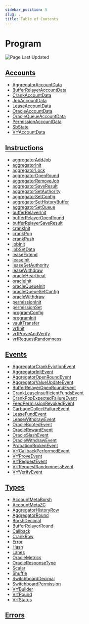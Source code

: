 ```yaml
---
sidebar_position: 5
slug: .
title: Table of Contents
---
```


# Program

![Page Last Updated](./page-last-updated.svg)

## [Accounts](/solana/idl/accounts)

- [AggregatorAccountData](/solana/idl/accounts/AggregatorAccountData)
- [BufferRelayerAccountData](/solana/idl/accounts/BufferRelayerAccountData)
- [CrankAccountData](/solana/idl/accounts/CrankAccountData)
- [JobAccountData](/solana/idl/accounts/JobAccountData)
- [LeaseAccountData](/solana/idl/accounts/LeaseAccountData)
- [OracleAccountData](/solana/idl/accounts/OracleAccountData)
- [OracleQueueAccountData](/solana/idl/accounts/OracleQueueAccountData)
- [PermissionAccountData](/solana/idl/accounts/PermissionAccountData)
- [SbState](/solana/idl/accounts/SbState)
- [VrfAccountData](/solana/idl/accounts/VrfAccountData)

## [Instructions](/solana/idl/instructions)

- [aggregatorAddJob](/solana/idl/instructions/aggregatorAddJob)
- [aggregatorInit](/solana/idl/instructions/aggregatorInit)
- [aggregatorLock](/solana/idl/instructions/aggregatorLock)
- [aggregatorOpenRound](/solana/idl/instructions/aggregatorOpenRound)
- [aggregatorRemoveJob](/solana/idl/instructions/aggregatorRemoveJob)
- [aggregatorSaveResult](/solana/idl/instructions/aggregatorSaveResult)
- [aggregatorSetAuthority](/solana/idl/instructions/aggregatorSetAuthority)
- [aggregatorSetConfig](/solana/idl/instructions/aggregatorSetConfig)
- [aggregatorSetHistoryBuffer](/solana/idl/instructions/aggregatorSetHistoryBuffer)
- [aggregatorSetQueue](/solana/idl/instructions/aggregatorSetQueue)
- [bufferRelayerInit](/solana/idl/instructions/bufferRelayerInit)
- [bufferRelayerOpenRound](/solana/idl/instructions/bufferRelayerOpenRound)
- [bufferRelayerSaveResult](/solana/idl/instructions/bufferRelayerSaveResult)
- [crankInit](/solana/idl/instructions/crankInit)
- [crankPop](/solana/idl/instructions/crankPop)
- [crankPush](/solana/idl/instructions/crankPush)
- [jobInit](/solana/idl/instructions/jobInit)
- [jobSetData](/solana/idl/instructions/jobSetData)
- [leaseExtend](/solana/idl/instructions/leaseExtend)
- [leaseInit](/solana/idl/instructions/leaseInit)
- [leaseSetAuthority](/solana/idl/instructions/leaseSetAuthority)
- [leaseWithdraw](/solana/idl/instructions/leaseWithdraw)
- [oracleHeartbeat](/solana/idl/instructions/oracleHeartbeat)
- [oracleInit](/solana/idl/instructions/oracleInit)
- [oracleQueueInit](/solana/idl/instructions/oracleQueueInit)
- [oracleQueueSetConfig](/solana/idl/instructions/oracleQueueSetConfig)
- [oracleWithdraw](/solana/idl/instructions/oracleWithdraw)
- [permissionInit](/solana/idl/instructions/permissionInit)
- [permissionSet](/solana/idl/instructions/permissionSet)
- [programConfig](/solana/idl/instructions/programConfig)
- [programInit](/solana/idl/instructions/programInit)
- [vaultTransfer](/solana/idl/instructions/vaultTransfer)
- [vrfInit](/solana/idl/instructions/vrfInit)
- [vrfProveAndVerify](/solana/idl/instructions/vrfProveAndVerify)
- [vrfRequestRandomness](/solana/idl/instructions/vrfRequestRandomness)

## [Events](/solana/idl/events)

- [AggregatorCrankEvictionEvent](/solana/idl/events/AggregatorCrankEvictionEvent)
- [AggregatorInitEvent](/solana/idl/events/AggregatorInitEvent)
- [AggregatorOpenRoundEvent](/solana/idl/events/AggregatorOpenRoundEvent)
- [AggregatorValueUpdateEvent](/solana/idl/events/AggregatorValueUpdateEvent)
- [BufferRelayerOpenRoundEvent](/solana/idl/events/BufferRelayerOpenRoundEvent)
- [CrankLeaseInsufficientFundsEvent](/solana/idl/events/CrankLeaseInsufficientFundsEvent)
- [CrankPopExpectedFailureEvent](/solana/idl/events/CrankPopExpectedFailureEvent)
- [FeedPermissionRevokedEvent](/solana/idl/events/FeedPermissionRevokedEvent)
- [GarbageCollectFailureEvent](/solana/idl/events/GarbageCollectFailureEvent)
- [LeaseFundEvent](/solana/idl/events/LeaseFundEvent)
- [LeaseWithdrawEvent](/solana/idl/events/LeaseWithdrawEvent)
- [OracleBootedEvent](/solana/idl/events/OracleBootedEvent)
- [OracleRewardEvent](/solana/idl/events/OracleRewardEvent)
- [OracleSlashEvent](/solana/idl/events/OracleSlashEvent)
- [OracleWithdrawEvent](/solana/idl/events/OracleWithdrawEvent)
- [ProbationBrokenEvent](/solana/idl/events/ProbationBrokenEvent)
- [VrfCallbackPerformedEvent](/solana/idl/events/VrfCallbackPerformedEvent)
- [VrfProveEvent](/solana/idl/events/VrfProveEvent)
- [VrfRequestEvent](/solana/idl/events/VrfRequestEvent)
- [VrfRequestRandomnessEvent](/solana/idl/events/VrfRequestRandomnessEvent)
- [VrfVerifyEvent](/solana/idl/events/VrfVerifyEvent)

## [Types](/solana/idl/types)

- [AccountMetaBorsh](/solana/idl/types/AccountMetaBorsh)
- [AccountMetaZC](/solana/idl/types/AccountMetaZC)
- [AggregatorHistoryRow](/solana/idl/types/AggregatorHistoryRow)
- [AggregatorRound](/solana/idl/types/AggregatorRound)
- [BorshDecimal](/solana/idl/types/BorshDecimal)
- [BufferRelayerRound](/solana/idl/types/BufferRelayerRound)
- [Callback](/solana/idl/types/Callback)
- [CrankRow](/solana/idl/types/CrankRow)
- [Error](/solana/idl/types/Error)
- [Hash](/solana/idl/types/Hash)
- [Lanes](/solana/idl/types/Lanes)
- [OracleMetrics](/solana/idl/types/OracleMetrics)
- [OracleResponseType](/solana/idl/types/OracleResponseType)
- [Scalar](/solana/idl/types/Scalar)
- [Shuffle](/solana/idl/types/Shuffle)
- [SwitchboardDecimal](/solana/idl/types/SwitchboardDecimal)
- [SwitchboardPermission](/solana/idl/types/SwitchboardPermission)
- [VrfBuilder](/solana/idl/types/VrfBuilder)
- [VrfRound](/solana/idl/types/VrfRound)
- [VrfStatus](/solana/idl/types/VrfStatus)

## [Errors](/solana/idl/errors)

